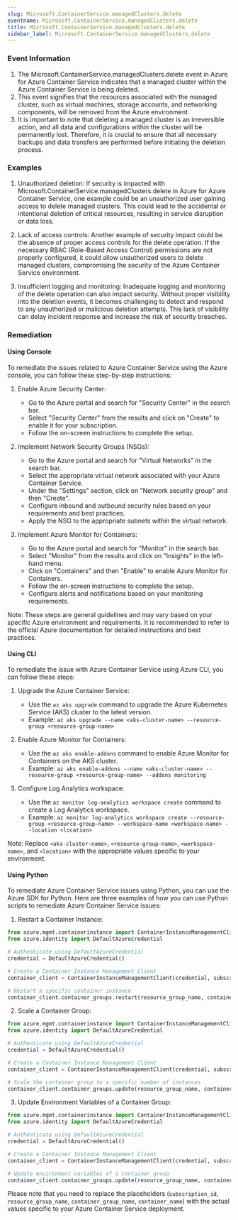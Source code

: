 ```yaml
--- 
slug: Microsoft.ContainerService.managedClusters.delete
eventname: Microsoft.ContainerService.managedClusters.delete
title: Microsoft.ContainerService.managedClusters.delete
sidebar_label: Microsoft.ContainerService.managedClusters.delete
---
```

                       
### Event Information

1. The Microsoft.ContainerService.managedClusters.delete event in Azure for Azure Container Service indicates that a managed cluster within the Azure Container Service is being deleted.
2. This event signifies that the resources associated with the managed cluster, such as virtual machines, storage accounts, and networking components, will be removed from the Azure environment.
3. It is important to note that deleting a managed cluster is an irreversible action, and all data and configurations within the cluster will be permanently lost. Therefore, it is crucial to ensure that all necessary backups and data transfers are performed before initiating the deletion process.


### Examples

1. Unauthorized deletion: If security is impacted with Microsoft.ContainerService.managedClusters.delete in Azure for Azure Container Service, one example could be an unauthorized user gaining access to delete managed clusters. This could lead to the accidental or intentional deletion of critical resources, resulting in service disruption or data loss.

2. Lack of access controls: Another example of security impact could be the absence of proper access controls for the delete operation. If the necessary RBAC (Role-Based Access Control) permissions are not properly configured, it could allow unauthorized users to delete managed clusters, compromising the security of the Azure Container Service environment.

3. Insufficient logging and monitoring: Inadequate logging and monitoring of the delete operation can also impact security. Without proper visibility into the deletion events, it becomes challenging to detect and respond to any unauthorized or malicious deletion attempts. This lack of visibility can delay incident response and increase the risk of security breaches.

### Remediation

#### Using Console

To remediate the issues related to Azure Container Service using the Azure console, you can follow these step-by-step instructions:

1. Enable Azure Security Center:
   - Go to the Azure portal and search for "Security Center" in the search bar.
   - Select "Security Center" from the results and click on "Create" to enable it for your subscription.
   - Follow the on-screen instructions to complete the setup.

2. Implement Network Security Groups (NSGs):
   - Go to the Azure portal and search for "Virtual Networks" in the search bar.
   - Select the appropriate virtual network associated with your Azure Container Service.
   - Under the "Settings" section, click on "Network security group" and then "Create".
   - Configure inbound and outbound security rules based on your requirements and best practices.
   - Apply the NSG to the appropriate subnets within the virtual network.

3. Implement Azure Monitor for Containers:
   - Go to the Azure portal and search for "Monitor" in the search bar.
   - Select "Monitor" from the results and click on "Insights" in the left-hand menu.
   - Click on "Containers" and then "Enable" to enable Azure Monitor for Containers.
   - Follow the on-screen instructions to complete the setup.
   - Configure alerts and notifications based on your monitoring requirements.

Note: These steps are general guidelines and may vary based on your specific Azure environment and requirements. It is recommended to refer to the official Azure documentation for detailed instructions and best practices.

#### Using CLI

To remediate the issue with Azure Container Service using Azure CLI, you can follow these steps:

1. Upgrade the Azure Container Service: 
   - Use the `az aks upgrade` command to upgrade the Azure Kubernetes Service (AKS) cluster to the latest version.
   - Example: `az aks upgrade --name <aks-cluster-name> --resource-group <resource-group-name>`

2. Enable Azure Monitor for Containers:
   - Use the `az aks enable-addons` command to enable Azure Monitor for Containers on the AKS cluster.
   - Example: `az aks enable-addons --name <aks-cluster-name> --resource-group <resource-group-name> --addons monitoring`

3. Configure Log Analytics workspace:
   - Use the `az monitor log-analytics workspace create` command to create a Log Analytics workspace.
   - Example: `az monitor log-analytics workspace create --resource-group <resource-group-name> --workspace-name <workspace-name> --location <location>`

Note: Replace `<aks-cluster-name>`, `<resource-group-name>`, `<workspace-name>`, and `<location>` with the appropriate values specific to your environment.

#### Using Python

To remediate Azure Container Service issues using Python, you can use the Azure SDK for Python. Here are three examples of how you can use Python scripts to remediate Azure Container Service issues:

1. Restart a Container Instance:
```python
from azure.mgmt.containerinstance import ContainerInstanceManagementClient
from azure.identity import DefaultAzureCredential

# Authenticate using DefaultAzureCredential
credential = DefaultAzureCredential()

# Create a Container Instance Management Client
container_client = ContainerInstanceManagementClient(credential, subscription_id)

# Restart a specific container instance
container_client.container_groups.restart(resource_group_name, container_group_name, container_name)
```

2. Scale a Container Group:
```python
from azure.mgmt.containerinstance import ContainerInstanceManagementClient
from azure.identity import DefaultAzureCredential

# Authenticate using DefaultAzureCredential
credential = DefaultAzureCredential()

# Create a Container Instance Management Client
container_client = ContainerInstanceManagementClient(credential, subscription_id)

# Scale the container group to a specific number of instances
container_client.container_groups.update(resource_group_name, container_group_name, {'containers': [{'name': container_name}], 'os_type': 'Linux', 'restart_policy': 'Always', 'instance_count': 3})
```

3. Update Environment Variables of a Container Group:
```python
from azure.mgmt.containerinstance import ContainerInstanceManagementClient
from azure.identity import DefaultAzureCredential

# Authenticate using DefaultAzureCredential
credential = DefaultAzureCredential()

# Create a Container Instance Management Client
container_client = ContainerInstanceManagementClient(credential, subscription_id)

# Update environment variables of a container group
container_client.container_groups.update(resource_group_name, container_group_name, {'containers': [{'name': container_name, 'environment_variables': [{'name': 'VAR_NAME', 'value': 'VAR_VALUE'}]}]})
```

Please note that you need to replace the placeholders (`subscription_id`, `resource_group_name`, `container_group_name`, `container_name`) with the actual values specific to your Azure Container Service deployment.


 